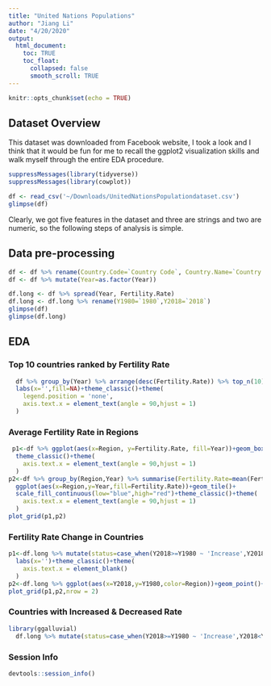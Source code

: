 ```yaml
---
title: "United Nations Populations"
author: "Jiang Li"
date: "4/20/2020"
output: 
  html_document:
    toc: TRUE
    toc_float: 
      collapsed: false
      smooth_scroll: TRUE
---
```


```r
knitr::opts_chunk$set(echo = TRUE)
```

## Dataset Overview   

This dataset was downloaded from Facebook website, I took a look and I think that it would be fun for me to recall the ggplot2 visualization skills and walk myself through the entire EDA procedure.  

```r
suppressMessages(library(tidyverse))
suppressMessages(library(cowplot))

df <- read_csv('~/Downloads/UnitedNationsPopulationdataset.csv')
glimpse(df)
```

Clearly, we got five features in the dataset and three are strings and two are numeric, so the following steps of analysis is simple.  

## Data pre-processing   
```r
df <- df %>% rename(Country.Code=`Country Code`, Country.Name=`Country Name`, Fertility.Rate=`Fertility Rate`)
df <- df %>% mutate(Year=as.factor(Year))

df.long <- df %>% spread(Year, Fertility.Rate)
df.long <- df.long %>% rename(Y1980=`1980`,Y2018=`2018`)
glimpse(df)
glimpse(df.long)
```

## EDA  

### Top 10 countries ranked by Fertility Rate
```r
  df %>% group_by(Year) %>% arrange(desc(Fertility.Rate)) %>% top_n(10) %>% ungroup() %>% ggplot(aes(x=reorder(Country.Name, Fertility.Rate),y=Fertility.Rate, fill=Country.Name))+geom_col()+facet_grid(~Year)+
  labs(x='',fill=NA)+theme_classic()+theme(
    legend.position = 'none',
    axis.text.x = element_text(angle = 90,hjust = 1)
  )
```

### Average Fertility Rate in Regions  
```r
 p1<-df %>% ggplot(aes(x=Region, y=Fertility.Rate, fill=Year))+geom_boxplot()+labs(x='')+
  theme_classic()+theme(
    axis.text.x = element_text(angle = 90,hjust = 1)
  )
p2<-df %>% group_by(Region,Year) %>% summarise(Fertility.Rate=mean(Fertility.Rate)) %>%
  ggplot(aes(x=Region,y=Year,fill=Fertility.Rate))+geom_tile()+
  scale_fill_continuous(low="blue",high="red")+theme_classic()+theme(
    axis.text.x = element_text(angle = 90,hjust = 1)
  )
plot_grid(p1,p2)
```

### Fertility Rate Change in Countries   
```r
p1<-df.long %>% mutate(status=case_when(Y2018>=Y1980 ~ 'Increase',Y2018<Y1980 ~ 'Decrease'),change=Y2018-Y1980) %>% group_by(change) %>% top_n(10) %>% ggplot(aes(x=reorder(Country.Name,-change),y=change,fill=status))+geom_col()+
  labs(x='')+theme_classic()+theme(
    axis.text.x = element_blank()
  )
p2<-df.long %>% ggplot(aes(x=Y2018,y=Y1980,color=Region))+geom_point()+theme_classic()
plot_grid(p1,p2,nrow = 2)
```

### Countries with Increased & Decreased Rate   
```r
library(ggalluvial)
  df.long %>% mutate(status=case_when(Y2018>=Y1980 ~ 'Increase',Y2018<Y1980 ~ 'Decrease')) %>% group_by(Region,status) %>% count() %>% ggplot(aes(y=n,axis1=Region,axis2=status))+geom_flow(aes(fill=status),width = .4)+geom_stratum(width = .4)+geom_text(stat = "stratum", infer.label = TRUE)+theme_classic()
```

### Session Info   
```r
devtools::session_info()
```
